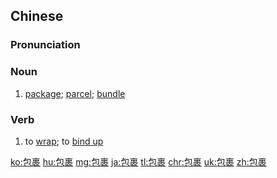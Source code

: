 ==Chinese==
{{zh-forms}}

===Pronunciation===
{{zh-pron
|m=bāoguǒ
|c=baau1 gwo2
|mn=pau-kó/pau-kó͘
|ma=Zh-baoguo.ogg
|cat=n,v
}}

===Noun===
{{zh-noun|mw=個}}

# [[package]]; [[parcel]]; [[bundle]]

===Verb===
{{zh-verb}}

# to [[wrap]]; to [[bind up]]

{{zh-cat|Advanced}}

[[ko:包裹]]
[[hu:包裹]]
[[mg:包裹]]
[[ja:包裹]]
[[tl:包裹]]
[[chr:包裹]]
[[uk:包裹]]
[[zh:包裹]]